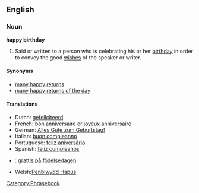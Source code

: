 ==English==
===Noun===
'''happy birthday'''

#Said or written to a person who is celebrating his or her [[birthday]] in order to convey the good [[wish]]es of the speaker or writer.

====Synonyms====
*[[many happy returns]]
*[[many happy returns of the day]]

====Translations====
*Dutch: [[gefeliciteerd]]
*French: [[bon anniversaire]] or [[joyeux anniversaire]]
*German: [[Alles Gute zum Geburtstag!]]
*Italian: [[buon compleanno]]
*Portuguese: [[feliz aniversário]]
*Spanish: [[feliz cumpleaños]]
*{{sv}}: [[grattis på födelsedagen]]
*Welsh:[[Penblwydd Hapus]]
[[Category:Phrasebook]]